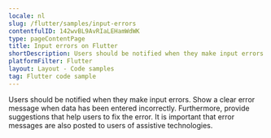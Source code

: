 ```yaml
---
locale: nl
slug: /flutter/samples/input-errors
contentfulID: 142wvBL9AvRIaLEHamWdWK
type: pageContentPage
title: Input errors on Flutter
shortDescription: Users should be notified when they make input errors.
platformFilter: Flutter
layout: Layout - Code samples
tag: Flutter code sample
---
```


Users should be notified when they make input errors. Show a clear error message when data has been entered incorrectly. Furthermore, provide suggestions that help users to fix the error. It is important that error messages are also posted to users of assistive technologies.

<CodeSample id="input-errors" locale="nl" platform="flutter"/>